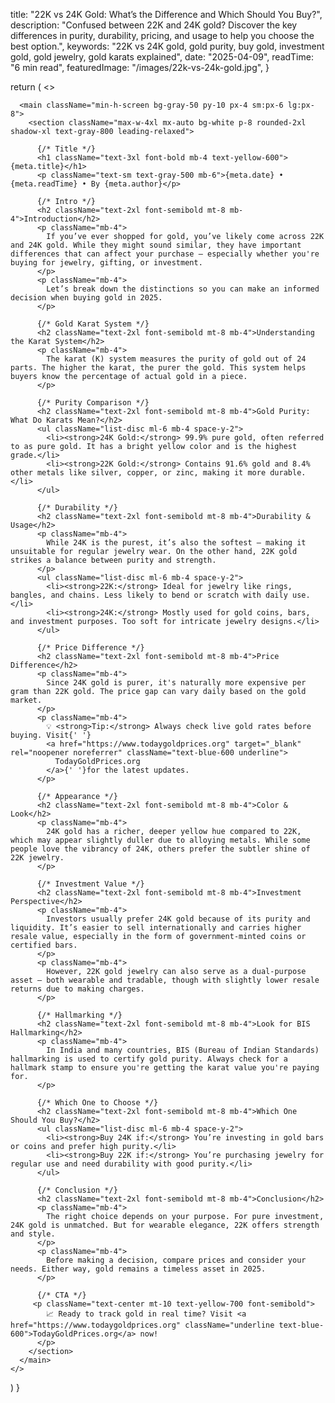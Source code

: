 
  title: "22K vs 24K Gold: What’s the Difference and Which Should You Buy?",
  description:
    "Confused between 22K and 24K gold? Discover the key differences in purity, durability, pricing, and usage to help you choose the best option.",
  keywords:
    "22K vs 24K gold, gold purity, buy gold, investment gold, gold jewelry, gold karats explained",
  date: "2025-04-09",
  readTime: "6 min read",
  featuredImage: "/images/22k-vs-24k-gold.jpg",
}

  return (
    <>
      <Head>
        <title>{meta.title}</title>
        <meta name="description" content={meta.description} />
        <meta name="keywords" content={meta.keywords} />
      </Head>

      <main className="min-h-screen bg-gray-50 py-10 px-4 sm:px-6 lg:px-8">
        <section className="max-w-4xl mx-auto bg-white p-8 rounded-2xl shadow-xl text-gray-800 leading-relaxed">

          {/* Title */}
          <h1 className="text-3xl font-bold mb-4 text-yellow-600">{meta.title}</h1>
          <p className="text-sm text-gray-500 mb-6">{meta.date} • {meta.readTime} • By {meta.author}</p>

          {/* Intro */}
          <h2 className="text-2xl font-semibold mt-8 mb-4">Introduction</h2>
          <p className="mb-4">
            If you’ve ever shopped for gold, you’ve likely come across 22K and 24K gold. While they might sound similar, they have important differences that can affect your purchase — especially whether you're buying for jewelry, gifting, or investment.
          </p>
          <p className="mb-4">
            Let’s break down the distinctions so you can make an informed decision when buying gold in 2025.
          </p>

          {/* Gold Karat System */}
          <h2 className="text-2xl font-semibold mt-8 mb-4">Understanding the Karat System</h2>
          <p className="mb-4">
            The karat (K) system measures the purity of gold out of 24 parts. The higher the karat, the purer the gold. This system helps buyers know the percentage of actual gold in a piece.
          </p>

          {/* Purity Comparison */}
          <h2 className="text-2xl font-semibold mt-8 mb-4">Gold Purity: What Do Karats Mean?</h2>
          <ul className="list-disc ml-6 mb-4 space-y-2">
            <li><strong>24K Gold:</strong> 99.9% pure gold, often referred to as pure gold. It has a bright yellow color and is the highest grade.</li>
            <li><strong>22K Gold:</strong> Contains 91.6% gold and 8.4% other metals like silver, copper, or zinc, making it more durable.</li>
          </ul>

          {/* Durability */}
          <h2 className="text-2xl font-semibold mt-8 mb-4">Durability & Usage</h2>
          <p className="mb-4">
            While 24K is the purest, it’s also the softest — making it unsuitable for regular jewelry wear. On the other hand, 22K gold strikes a balance between purity and strength.
          </p>
          <ul className="list-disc ml-6 mb-4 space-y-2">
            <li><strong>22K:</strong> Ideal for jewelry like rings, bangles, and chains. Less likely to bend or scratch with daily use.</li>
            <li><strong>24K:</strong> Mostly used for gold coins, bars, and investment purposes. Too soft for intricate jewelry designs.</li>
          </ul>

          {/* Price Difference */}
          <h2 className="text-2xl font-semibold mt-8 mb-4">Price Difference</h2>
          <p className="mb-4">
            Since 24K gold is purer, it's naturally more expensive per gram than 22K gold. The price gap can vary daily based on the gold market.
          </p>
          <p className="mb-4">
            💡 <strong>Tip:</strong> Always check live gold rates before buying. Visit{' '}
            <a href="https://www.todaygoldprices.org" target="_blank" rel="noopener noreferrer" className="text-blue-600 underline">
              TodayGoldPrices.org
            </a>{' '}for the latest updates.
          </p>

          {/* Appearance */}
          <h2 className="text-2xl font-semibold mt-8 mb-4">Color & Look</h2>
          <p className="mb-4">
            24K gold has a richer, deeper yellow hue compared to 22K, which may appear slightly duller due to alloying metals. While some people love the vibrancy of 24K, others prefer the subtler shine of 22K jewelry.
          </p>

          {/* Investment Value */}
          <h2 className="text-2xl font-semibold mt-8 mb-4">Investment Perspective</h2>
          <p className="mb-4">
            Investors usually prefer 24K gold because of its purity and liquidity. It’s easier to sell internationally and carries higher resale value, especially in the form of government-minted coins or certified bars.
          </p>
          <p className="mb-4">
            However, 22K gold jewelry can also serve as a dual-purpose asset — both wearable and tradable, though with slightly lower resale returns due to making charges.
          </p>

          {/* Hallmarking */}
          <h2 className="text-2xl font-semibold mt-8 mb-4">Look for BIS Hallmarking</h2>
          <p className="mb-4">
            In India and many countries, BIS (Bureau of Indian Standards) hallmarking is used to certify gold purity. Always check for a hallmark stamp to ensure you're getting the karat value you're paying for.
          </p>

          {/* Which One to Choose */}
          <h2 className="text-2xl font-semibold mt-8 mb-4">Which One Should You Buy?</h2>
          <ul className="list-disc ml-6 mb-4 space-y-2">
            <li><strong>Buy 24K if:</strong> You’re investing in gold bars or coins and prefer high purity.</li>
            <li><strong>Buy 22K if:</strong> You’re purchasing jewelry for regular use and need durability with good purity.</li>
          </ul>

          {/* Conclusion */}
          <h2 className="text-2xl font-semibold mt-8 mb-4">Conclusion</h2>
          <p className="mb-4">
            The right choice depends on your purpose. For pure investment, 24K gold is unmatched. But for wearable elegance, 22K offers strength and style.
          </p>
          <p className="mb-4">
            Before making a decision, compare prices and consider your needs. Either way, gold remains a timeless asset in 2025.
          </p>

          {/* CTA */}
         <p className="text-center mt-10 text-yellow-700 font-semibold">
            📈 Ready to track gold in real time? Visit <a href="https://www.todaygoldprices.org" className="underline text-blue-600">TodayGoldPrices.org</a> now!
          </p>
        </section>
      </main>
    </>
  )
}

